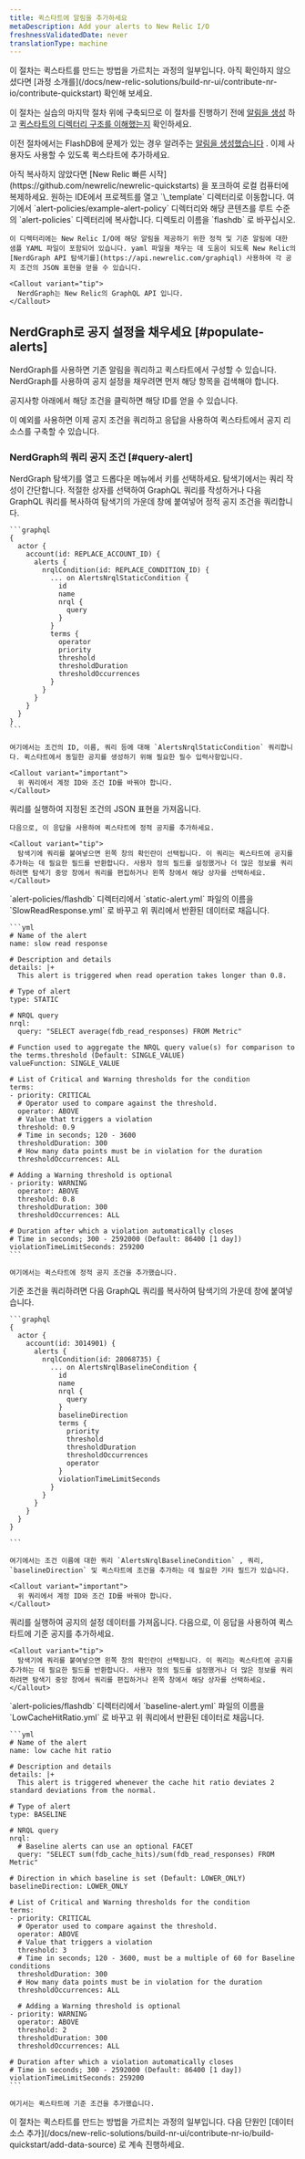 ```yaml
---
title: 퀵스타트에 알림을 추가하세요
metaDescription: Add your alerts to New Relic I/O
freshnessValidatedDate: never
translationType: machine
---
```


<Callout variant="tip">
  이 절차는 퀵스타트를 만드는 방법을 가르치는 과정의 일부입니다. 아직 확인하지 않으셨다면 [과정 소개를](/docs/new-relic-solutions/build-nr-ui/contribute-nr-io/contribute-quickstart) 확인해 보세요.

  이 절차는 실습의 마지막 절차 위에 구축되므로 이 절차를 진행하기 전에 [알림을 생성](/docs/new-relic-solutions/build-nr-ui/contribute-nr-io/create-alerts/) 하고 [퀵스타트의 디렉터리 구조를 이해했는지](/docs/new-relic-solutions/build-nr-ui/contribute-nr-io/build-quickstart/understand-quickstart) 확인하세요.
</Callout>

이전 절차에서는 FlashDB에 문제가 있는 경우 알려주는 [알림을 생성했습니다](/docs/new-relic-solutions/build-nr-ui/contribute-nr-io/create-alerts/) . 이제 사용자도 사용할 수 있도록 퀵스타트에 추가하세요.

<Steps>
  <Step>
    아직 복사하지 않았다면 [New Relic 빠른 시작](https://github.com/newrelic/newrelic-quickstarts) 을 포크하여 로컬 컴퓨터에 복제하세요.
  </Step>

  <Step>
    원하는 IDE에서 프로젝트를 열고 `\_template` 디렉터리로 이동합니다.
  </Step>

  <Step>
    여기에서 `alert-policies/example-alert-policy` 디렉터리와 해당 콘텐츠를 루트 수준의 `alert-policies` 디렉터리에 복사합니다. 디렉토리 이름을 `flashdb` 로 바꾸십시오.

    이 디렉터리에는 New Relic I/O에 해당 알림을 제공하기 위한 정적 및 기준 알림에 대한 샘플 YAML 파일이 포함되어 있습니다. yaml 파일을 채우는 데 도움이 되도록 New Relic의 [NerdGraph API 탐색기를](https://api.newrelic.com/graphiql) 사용하여 각 공지 조건의 JSON 표현을 얻을 수 있습니다.

    <Callout variant="tip">
      NerdGraph는 New Relic의 GraphQL API 입니다.
    </Callout>
  </Step>
</Steps>

## NerdGraph로 공지 설정을 채우세요 [#populate-alerts]

NerdGraph를 사용하면 기존 알림을 쿼리하고 퀵스타트에서 구성할 수 있습니다. NerdGraph를 사용하여 공지 설정을 채우려면 먼저 해당 항목을 검색해야 합니다.

공지사항 아래에서 해당 조건을 클릭하면 해당 ID를 얻을 수 있습니다.

이 예외를 사용하면 이제 공지 조건을 쿼리하고 응답을 사용하여 퀵스타트에서 공지 리소스를 구축할 수 있습니다.

### NerdGraph의 쿼리 공지 조건 [#query-alert]

<Steps>
  <Step>
    NerdGraph 탐색기를 열고 드롭다운 메뉴에서 키를 선택하세요.
  </Step>

  <Step>
    탐색기에서는 쿼리 작성이 간단합니다. 적절한 상자를 선택하여 GraphQL 쿼리를 작성하거나 다음 GraphQL 쿼리를 복사하여 탐색기의 가운데 창에 붙여넣어 정적 공지 조건을 쿼리합니다.

    ```graphql
    {
      actor {
        account(id: REPLACE_ACCOUNT_ID) {
          alerts {
            nrqlCondition(id: REPLACE_CONDITION_ID) {
              ... on AlertsNrqlStaticCondition {
                id
                name
                nrql {
                  query
                }
              }
              terms {
                operator
                priority
                threshold
                thresholdDuration
                thresholdOccurrences
              }
            }
          }
        }
      }
    }
    ```

    여기에서는 조건의 ID, 이름, 쿼리 등에 대해 `AlertsNrqlStaticCondition` 쿼리합니다. 퀵스타트에서 동일한 공지를 생성하기 위해 필요한 필수 입력사항입니다.

    <Callout variant="important">
      위 쿼리에서 계정 ID와 조건 ID를 바꿔야 합니다.
    </Callout>
  </Step>

  <Step>
    쿼리를 실행하여 지정된 조건의 JSON 표현을 가져옵니다.

    다음으로, 이 응답을 사용하여 퀵스타트에 정적 공지를 추가하세요.

    <Callout variant="tip">
      탐색기에 쿼리를 붙여넣으면 왼쪽 창의 확인란이 선택됩니다. 이 쿼리는 퀵스타트에 공지를 추가하는 데 필요한 필드를 반환합니다. 사용자 정의 필드를 설정했거나 더 많은 정보를 쿼리하려면 탐색기 중앙 창에서 쿼리를 편집하거나 왼쪽 창에서 해당 상자를 선택하세요.
    </Callout>
  </Step>

  <Step>
    `alert-policies/flashdb` 디렉터리에서 `static-alert.yml` 파일의 이름을 `SlowReadResponse.yml` 로 바꾸고 위 쿼리에서 반환된 데이터로 채웁니다.

    ```yml
    # Name of the alert
    name: slow read response

    # Description and details
    details: |+
      This alert is triggered when read operation takes longer than 0.8.

    # Type of alert
    type: STATIC

    # NRQL query
    nrql:
      query: "SELECT average(fdb_read_responses) FROM Metric"

    # Function used to aggregate the NRQL query value(s) for comparison to the terms.threshold (Default: SINGLE_VALUE)
    valueFunction: SINGLE_VALUE

    # List of Critical and Warning thresholds for the condition
    terms:
    - priority: CRITICAL
      # Operator used to compare against the threshold.
      operator: ABOVE
      # Value that triggers a violation
      threshold: 0.9
      # Time in seconds; 120 - 3600
      thresholdDuration: 300
      # How many data points must be in violation for the duration
      thresholdOccurrences: ALL

    # Adding a Warning threshold is optional
    - priority: WARNING
      operator: ABOVE
      threshold: 0.8
      thresholdDuration: 300
      thresholdOccurrences: ALL

    # Duration after which a violation automatically closes
    # Time in seconds; 300 - 2592000 (Default: 86400 [1 day])
    violationTimeLimitSeconds: 259200
    ```

    여기에서는 퀵스타트에 정적 공지 조건을 추가했습니다.
  </Step>

  <Step>
    기준 조건을 쿼리하려면 다음 GraphQL 쿼리를 복사하여 탐색기의 가운데 창에 붙여넣습니다.

    ```graphql
    {
      actor {
        account(id: 3014901) {
          alerts {
            nrqlCondition(id: 28068735) {
              ... on AlertsNrqlBaselineCondition {
                id
                name
                nrql {
                  query
                }
                baselineDirection
                terms {
                  priority
                  threshold
                  thresholdDuration
                  thresholdOccurrences
                  operator
                }
                violationTimeLimitSeconds
              }
            }
          }
        }
      }
    }

    ```

    여기에서는 조건 이름에 대한 쿼리 `AlertsNrqlBaselineCondition` , 쿼리, `baselineDirection` 및 퀵스타트에 조건을 추가하는 데 필요한 기타 필드가 있습니다.

    <Callout variant="important">
      위 쿼리에서 계정 ID와 조건 ID를 바꿔야 합니다.
    </Callout>
  </Step>

  <Step>
    쿼리를 실행하여 공지의 설정 데이터를 가져옵니다. 다음으로, 이 응답을 사용하여 퀵스타트에 기준 공지를 추가하세요.

    <Callout variant="tip">
      탐색기에 쿼리를 붙여넣으면 왼쪽 창의 확인란이 선택됩니다. 이 쿼리는 퀵스타트에 공지를 추가하는 데 필요한 필드를 반환합니다. 사용자 정의 필드를 설정했거나 더 많은 정보를 쿼리하려면 탐색기 중앙 창에서 쿼리를 편집하거나 왼쪽 창에서 해당 상자를 선택하세요.
    </Callout>
  </Step>

  <Step>
    `alert-policies/flashdb` 디렉터리에서 `baseline-alert.yml` 파일의 이름을 `LowCacheHitRatio.yml` 로 바꾸고 위 쿼리에서 반환된 데이터로 채웁니다.

    ```yml
    # Name of the alert
    name: low cache hit ratio

    # Description and details
    details: |+
      This alert is triggered whenever the cache hit ratio deviates 2 standard deviations from the normal.

    # Type of alert
    type: BASELINE

    # NRQL query
    nrql:
      # Baseline alerts can use an optional FACET
      query: "SELECT sum(fdb_cache_hits)/sum(fdb_read_responses) FROM Metric"

    # Direction in which baseline is set (Default: LOWER_ONLY)
    baselineDirection: LOWER_ONLY

    # List of Critical and Warning thresholds for the condition
    terms:
    - priority: CRITICAL
      # Operator used to compare against the threshold.
      operator: ABOVE
      # Value that triggers a violation
      threshold: 3
      # Time in seconds; 120 - 3600, must be a multiple of 60 for Baseline conditions
      thresholdDuration: 300
      # How many data points must be in violation for the duration
      thresholdOccurrences: ALL

      # Adding a Warning threshold is optional
    - priority: WARNING
      operator: ABOVE
      threshold: 2
      thresholdDuration: 300
      thresholdOccurrences: ALL 

    # Duration after which a violation automatically closes
    # Time in seconds; 300 - 2592000 (Default: 86400 [1 day])
    violationTimeLimitSeconds: 259200
    ```

    여기서는 퀵스타트에 기준 조건을 추가했습니다.
  </Step>
</Steps>

<Callout variant="tip">
  이 절차는 퀵스타트를 만드는 방법을 가르치는 과정의 일부입니다. 다음 단원인 [데이터 소스 추가](/docs/new-relic-solutions/build-nr-ui/contribute-nr-io/build-quickstart/add-data-source) 로 계속 진행하세요.
</Callout>